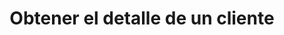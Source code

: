---
title: "Obtener el detalle de un cliente"
description: "Usa este método para obtener el detalle de un cliente."
openapi: get /clients/{id}
--- 